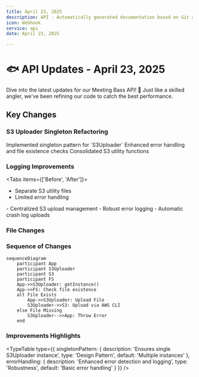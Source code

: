 ```yaml
---
title: April 23, 2025
description: API - Automatically generated documentation based on Git activity.
icon: Webhook
service: api
date: April 23, 2025

---
```


# 🐟 API Updates - April 23, 2025

<Callout type="info">
Dive into the latest updates for our Meeting Bass API! 🎣 Just like a skilled angler, we've been refining our code to catch the best performance.
</Callout>

## Key Changes

### S3 Uploader Singleton Refactoring

<Steps>
<Step>Implemented singleton pattern for `S3Uploader`</Step>
<Step>Enhanced error handling and file existence checks</Step>
<Step>Consolidated S3 utility functions</Step>
</Steps>

### Logging Improvements

<Tabs items={['Before', 'After']}>
<Tab value="Before">
- Separate S3 utility files
- Limited error handling
</Tab>
<Tab value="After">
- Centralized S3 upload management
- Robust error logging
- Automatic crash log uploads
</Tab>
</Tabs>

### File Changes

<Files>
<Folder name="meeting_bot/recording_server/src" defaultOpen>
    <Folder name="utils">
        <File name="S3Uploader.ts" />
        <File name="pinoLogger.ts" />
        <File name="takeScreenshot.ts" />
    </Folder>
    <Folder name="recording">
        <File name="AudioExtractor.ts" />
        <File name="Transcoder.ts" />
    </Folder>
    <File name="main.ts" />
</Folder>
</Files>

### Sequence of Changes

```mermaid
sequenceDiagram
    participant App
    participant S3Uploader
    participant S3
    participant FS
    App->>S3Uploader: getInstance()
    App->>FS: Check file existence
    alt File Exists
        App->>S3Uploader: Upload File
        S3Uploader->>S3: Upload via AWS CLI
    else File Missing
        S3Uploader-->>App: Throw Error
    end
```

### Improvements Highlights

<TypeTable 
    type={{
        singletonPattern: {
            description: 'Ensures single S3Uploader instance',
            type: 'Design Pattern',
            default: 'Multiple instances'
        },
        errorHandling: {
            description: 'Enhanced error detection and logging',
            type: 'Robustness',
            default: 'Basic error handling'
        }
    }}
/>